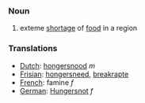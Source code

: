 ===Noun===

#exteme [[shortage]] of [[food]] in a region

===Translations===
*[[Dutch]]: [[hongersnood]] ''m''
*[[Frisian]]: [[hongersneed]], [[breakrapte]]
*[[French]]: famine ''f''
*[[German]]: [[Hungersnot]] ''f''